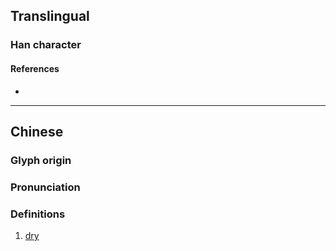 {{character info}}
==Translingual==

===Han character===
{{Han char|rn=86|rad=火|as=08|sn=12|four=91861|canj=FTA|ids=⿰火昔}}

====References====
* {{Han ref|kx=0673.210|dkj=19108|dj=1081.190|hdz=32208.080|uh=711F|ud=28959|bh=DA62|bd=55906}}

----

==Chinese==
{{zh-forms}}

===Glyph origin===
{{Han etym}}

===Pronunciation===
{{zh-pron
|m=xī
|c=sik1
|mn=sek
|mc=y
|oc=y
|cat=a
}}

===Definitions===
{{zh-hanzi}}

# [[dry]]